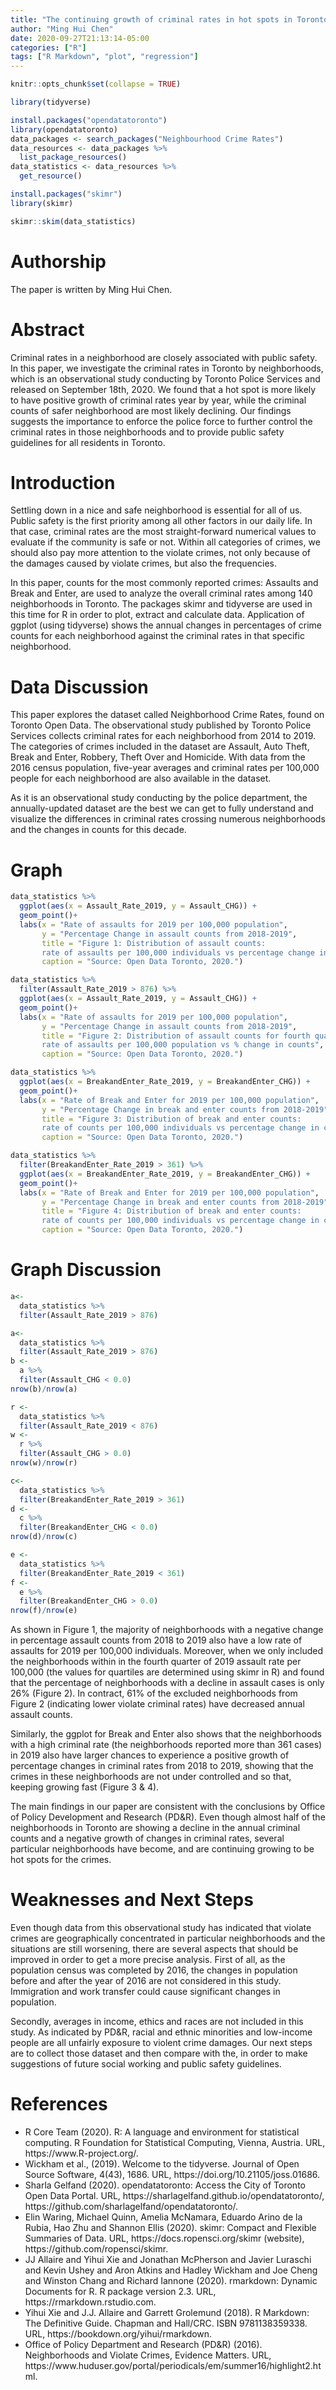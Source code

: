 ```yaml
---
title: "The continuing growth of criminal rates in hot spots in Toronto has become an emerging problem for public safety."
author: "Ming Hui Chen"
date: 2020-09-27T21:13:14-05:00
categories: ["R"]
tags: ["R Markdown", "plot", "regression"]
---
```


```r
knitr::opts_chunk$set(collapse = TRUE)

library(tidyverse)

install.packages("opendatatoronto")
library(opendatatoronto)
data_packages <- search_packages("Neighbourhood Crime Rates")
data_resources <- data_packages %>%
  list_package_resources()
data_statistics <- data_resources %>%
  get_resource()

install.packages("skimr")
library(skimr)

skimr::skim(data_statistics)

```
# Authorship 

The paper is written by Ming Hui Chen. 

# Abstract

Criminal rates in a neighborhood are closely associated with public safety. In this paper, we investigate the criminal rates in Toronto by neighborhoods, which is an observational study conducting by Toronto Police Services and released on September 18th, 2020. We found that a hot spot is more likely to have positive growth of criminal rates year by year, while the criminal counts of safer neighborhood are most likely declining. Our findings suggests the importance to enforce the police force to further control the criminal rates in those neighborhoods and to provide public safety guidelines for all residents in Toronto.

# Introduction

Settling down in a nice and safe neighborhood is essential for all of us. Public safety is the first priority among all other factors in our daily life. In that case, criminal rates are the most straight-forward numerical values to evaluate if the community is safe or not. Within all categories of crimes, we should also pay more attention to the violate crimes, not only because of the damages caused by violate crimes, but also the frequencies.

In this paper, counts for the most commonly reported crimes: Assaults and Break and Enter, are used to analyze the overall criminal rates among 140 neighborhoods in Toronto. The packages skimr and tidyverse are used in this time for R in order to plot, extract and calculate data. Application of ggplot (using tidyverse) shows the annual changes in percentages of crime counts for each neighborhood against the criminal rates in that specific neighborhood.

# Data Discussion 
This paper explores the dataset called Neighborhood Crime Rates, found on Toronto Open Data. The observational study published by Toronto Police Services collects criminal rates for each neighborhood from 2014 to 2019. The categories of crimes included in the dataset are Assault, Auto Theft, Break and Enter, Robbery, Theft Over and Homicide. With data from the 2016 census population, five-year averages and criminal rates per 100,000 people for each neighborhood are also available in the dataset. 

As it is an observational study conducting by the police department, the annually-updated dataset are the best we can get to fully understand and visualize the differences in criminal rates crossing numerous neighborhoods and the changes in counts for this decade. 

# Graph 
```r

data_statistics %>% 
  ggplot(aes(x = Assault_Rate_2019, y = Assault_CHG)) +
  geom_point()+
  labs(x = "Rate of assaults for 2019 per 100,000 population",
       y = "Percentage Change in assault counts from 2018-2019",
       title = "Figure 1: Distribution of assault counts:
       rate of assaults per 100,000 individuals vs percentage change in counts",
       caption = "Source: Open Data Toronto, 2020.")

data_statistics %>% 
  filter(Assault_Rate_2019 > 876) %>% 
  ggplot(aes(x = Assault_Rate_2019, y = Assault_CHG)) +
  geom_point()+
  labs(x = "Rate of assaults for 2019 per 100,000 population",
       y = "Percentage Change in assault counts from 2018-2019",
       title = "Figure 2: Distribution of assault counts for fourth quarter:
       rate of assaults per 100,000 population vs % change in counts",
       caption = "Source: Open Data Toronto, 2020.")

data_statistics %>% 
  ggplot(aes(x = BreakandEnter_Rate_2019, y = BreakandEnter_CHG)) +
  geom_point()+
  labs(x = "Rate of Break and Enter for 2019 per 100,000 population",
       y = "Percentage Change in break and enter counts from 2018-2019",
       title = "Figure 3: Distribution of break and enter counts:
       rate of counts per 100,000 individuals vs percentage change in counts",
       caption = "Source: Open Data Toronto, 2020.")

data_statistics %>% 
  filter(BreakandEnter_Rate_2019 > 361) %>% 
  ggplot(aes(x = BreakandEnter_Rate_2019, y = BreakandEnter_CHG)) +
  geom_point()+
  labs(x = "Rate of Break and Enter for 2019 per 100,000 population",
       y = "Percentage Change in break and enter counts from 2018-2019",
       title = "Figure 4: Distribution of break and enter counts:
       rate of counts per 100,000 individuals vs percentage change in counts",
       caption = "Source: Open Data Toronto, 2020.")
```

# Graph Discussion
```r
a<-
  data_statistics %>% 
  filter(Assault_Rate_2019 > 876)

a<-
  data_statistics %>% 
  filter(Assault_Rate_2019 > 876)
b <-
  a %>% 
  filter(Assault_CHG < 0.0)
nrow(b)/nrow(a)

r <-
  data_statistics %>% 
  filter(Assault_Rate_2019 < 876)
w <-
  r %>% 
  filter(Assault_CHG > 0.0)
nrow(w)/nrow(r)

c<-
  data_statistics %>% 
  filter(BreakandEnter_Rate_2019 > 361)
d <-
  c %>% 
  filter(BreakandEnter_CHG < 0.0)
nrow(d)/nrow(c)

e <-
  data_statistics %>% 
  filter(BreakandEnter_Rate_2019 < 361)
f <-
  e %>% 
  filter(BreakandEnter_CHG > 0.0)
nrow(f)/nrow(e)


```

As shown in Figure 1, the majority of neighborhoods with a negative change in percentage assault counts from 2018 to 2019 also have a low rate of assaults for 2019 per 100,000 individuals. Moreover, when we only included the neighborhoods within in the fourth quarter of 2019 assault rate per 100,000 (the values for quartiles are determined using skimr in R) and found that the percentage of neighborhoods with a decline in assault cases is only 26% (Figure 2). In contract, 61% of the excluded neighborhoods from Figure 2 (indicating lower violate criminal rates) have decreased annual assault counts. 

Similarly, the ggplot for Break and Enter also shows that the neighborhoods with a high criminal rate (the neighborhoods reported more than 361 cases) in 2019 also have larger chances to experience a positive growth of percentage changes in criminal rates from 2018 to 2019, showing that the crimes in these neighborhoods are not under controlled and so that, keeping growing fast (Figure 3 & 4).

The main findings in our paper are consistent with the conclusions by Office of Policy Development and Research (PD&R). Even though almost half of the neighborhoods in Toronto are showing a decline in the annual criminal counts and a negative growth of changes in criminal rates, several particular neighborhoods have become, and are continuing growing to be hot spots for the crimes.

# Weaknesses and Next Steps

Even though data from this observational study has indicated that violate crimes are geographically concentrated in particular neighborhoods and the situations are still worsening, there are several aspects that should be improved in order to get a more precise analysis. First of all, as the population census was completed by 2016, the changes in population before and after the year of 2016 are not considered in this study. Immigration and work transfer could cause significant changes in population. 

Secondly, averages in income, ethics and races are not included in this study. As indicated by PD&R, racial and ethnic minorities and low-income people are all unfairly exposure to violent crime damages. Our next steps are to collect those dataset and then compare with the, in order to make suggestions of future social working and public safety guidelines.

# References

- R Core Team (2020). R: A language and environment for statistical computing. R Foundation for Statistical Computing, Vienna, Austria. URL, https://www.R-project.org/.
- Wickham et al., (2019). Welcome to the tidyverse. Journal of Open Source Software, 4(43), 1686. URL, https://doi.org/10.21105/joss.01686.
- Sharla Gelfand (2020). opendatatoronto: Access the City of Toronto Open Data Portal. URL, https://sharlagelfand.github.io/opendatatoronto/, https://github.com/sharlagelfand/opendatatoronto/.
- Elin Waring, Michael Quinn, Amelia McNamara, Eduardo Arino de la Rubia, Hao Zhu and Shannon Ellis (2020). skimr: Compact and Flexible Summaries of Data. URL, https://docs.ropensci.org/skimr (website), https://github.com/ropensci/skimr.
- JJ Allaire and Yihui Xie and Jonathan McPherson and Javier Luraschi and Kevin Ushey and Aron Atkins and Hadley Wickham and Joe Cheng and Winston Chang and Richard Iannone (2020). rmarkdown: Dynamic Documents for R. R package version 2.3. URL, https://rmarkdown.rstudio.com.
- Yihui Xie and J.J. Allaire and Garrett Grolemund (2018). R Markdown: The Definitive Guide. Chapman and Hall/CRC. ISBN 9781138359338. URL, https://bookdown.org/yihui/rmarkdown.
- Office of Policy Department and Research (PD&R) (2016). Neighborhoods and Violate Crimes, Evidence Matters. URL, https://www.huduser.gov/portal/periodicals/em/summer16/highlight2.html.

